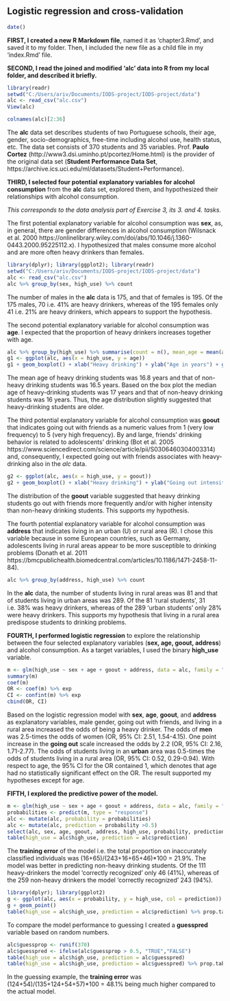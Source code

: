 
## Logistic regression and cross-validation

```r
date()
```
**FIRST, I created a new R Markdown file**, named it as 'chapter3.Rmd', and saved it to my folder. Then, I included the new file as a child file in my 'index.Rmd' file.

**SECOND, I read the joined and modified 'alc' data into R from my local folder, and described it briefly.**

```r
library(readr)
setwd("C:/Users/ariv/Documents/IODS-project/IODS-project/data")
alc <- read_csv("alc.csv")
View(alc)
```
```r
colnames(alc)[2:36]
```

The **alc** data set describes students of two Portuguese schools, their age, gender, socio-demographics, free-time including alcohol use, health status, etc. The data set consists of 370 students and 35 variables. Prof. **Paulo Cortez** (http://www3.dsi.uminho.pt/pcortez/Home.html) is the provider of the original data set (**Student Performance Data Set**, https://archive.ics.uci.edu/ml/datasets/Student+Performance).

**THIRD, I selected four potential explanatory variables for alcohol consumption** from the **alc** data set, explored them, and hypothesized their relationships with alcohol consumption.

*This corresponds to the data analysis part of Exercise 3, its 3. and 4. tasks.*

The first potential explanatory variable for alcohol consumption was **sex**, as, in general, there are gender differences in alcohol consumption (Wilsnack et al. 2000 https://onlinelibrary.wiley.com/doi/abs/10.1046/j.1360-0443.2000.95225112.x). I hypothesized that males consume more alcohol and are more often heavy drinkers than females.

```r
library(dplyr); library(ggplot2); library(readr)
setwd("C:/Users/ariv/Documents/IODS-project/IODS-project/data")
alc <- read_csv("alc.csv")
alc %>% group_by(sex, high_use) %>% count
```

The number of males in the **alc** data is 175, and that of females is 195. Of the 175 males, 70 i.e. 41% are heavy drinkers, whereas of the 195 females only 41 i.e. 21% are heavy drinkers, which appears to support the hypothesis.

The second potential explanatory variable for alcohol consumption was **age**. I expected that the proportion of heavy drinkers increases together with age.

```r
alc %>% group_by(high_use) %>% summarise(count = n(), mean_age = mean(age))
g1 <- ggplot(alc, aes(x = high_use, y = age))
g1 + geom_boxplot() + xlab("Heavy drinking") + ylab("Age in years") + ggtitle("Heavy and non-heavy drinking students by age")
```

The mean age of heavy drinking students was 16.8 years and that of non-heavy drinking students was 16.5 years. Based on the box plot the median age of heavy-drinking students was 17 years and that of non-heavy drinking students was 16 years. Thus, the age distribution slightly suggested that heavy-drinking students are older.

The third potential explanatory variable for alcohol consumption was **goout** that indicates going out with friends as a numeric values from 1 (very low frequency) to 5 (very high frequency). By and large, friends' drinking behavior is related to adolescents' drinking (Bot et al. 2005 https://www.sciencedirect.com/science/article/pii/S0306460304003314) and, consequently, I expected going out with friends associates with heavy-drinking also in the *alc* data.

```r
g2 <- ggplot(alc, aes(x = high_use, y = goout))
g2 + geom_boxplot() + xlab("Heavy drinking") + ylab("Going out intensity") + ggtitle("Heavy and non-heavy drinking students by going out with friends")
```

The distribution of the **goout** variable suggested that heavy drinking students go out with friends more frequently and/or with higher intensity than non-heavy drinking students. This supports my hypothesis.

The fourth potential explanatory variable for alcohol consumption was **address** that indicates living in an urban (U) or rural area (R). I chose this variable because in some European countries, such as Germany, adolescents living in rural areas appear to be more susceptible to drinking problems (Donath et al. 2011 https://bmcpublichealth.biomedcentral.com/articles/10.1186/1471-2458-11-84).

```r
alc %>% group_by(address, high_use) %>% count
```

In the **alc** data, the number of students living in rural areas was 81 and that of students living in urban areas was 289. Of the 81 'rural students', 31 i.e. 38% was heavy drinkers, whereas of the 289 'urban students' only 28% were heavy drinkers. This supports my hypothesis that living in a rural area predispose students to drinking problems.

**FOURTH, I performed logistic regression** to explore the relationship between the four selected explanatory variables (**sex, age, goout, address**) and alcohol consumption. As a target variables, I used the binary **high_use** variable.

```r
m <- glm(high_use ~ sex + age + goout + address, data = alc, family = "binomial")
summary(m)
coef(m)
OR <- coef(m) %>% exp
CI <- confint(m) %>% exp
cbind(OR, CI)
```

Based on the logistic regression model with **sex**, **age**, **goout**, and **address** as explanatory variables, male gender, going out with friends, and living in a rural area increased the odds of being a heavy drinker. The odds of **men** was 2.5-times the odds of women (OR, 95% CI: 2.51, 1.54-4.15). One point increase in the **going out** scale increased the odds by 2.2 (OR, 95% CI: 2.16, 1.71-2.77). The odds of students living in an **urban** area was 0.5-times the odds of students living in a rural area (OR, 95% CI: 0.52, 0.29-0.94). With respect to age, the 95% CI for the OR contained 1, which denotes that age had no statistically significant effect on the OR. The result supported my hypotheses except for age.

**FIFTH, I explored the predictive power of the model.**

```r
m <- glm(high_use ~ sex + age + goout + address, data = alc, family = "binomial")
probabilities <- predict(m, type = "response")
alc <- mutate(alc, probability = probabilities)
alc <- mutate(alc, prediction = probability >0.5)
select(alc, sex, age, goout, address, high_use, probability, prediction) %>% tail(10)
table(high_use = alc$high_use, prediction = alc$prediction)
```

The **training error** of the model i.e. the total proportion on inaccurately classified individuals was (16+65)/(243+16+65+46)*100 = 21.9%. The model was better in predicting non-heavy drinking students. Of the 111 heavy-drinkers the model 'correctly recognized' only 46 (41%), whereas of the 259 non-heavy drinkers the model 'correctly recognized' 243 (94%).

```r
library(dplyr); library(ggplot2)
g <- ggplot(alc, aes(x = probability, y = high_use, col = prediction))
g + geom_point()
table(high_use = alc$high_use, prediction = alc$prediction) %>% prop.table %>% addmargins
```

To compare the model performance to guessing I created a **guesspred** variable based on random numbers.

```r
alc$guessprop <- runif(370)
alc$guesspred <- ifelse(alc$guessprop > 0.5, "TRUE","FALSE")
table(high_use = alc$high_use, prediction = alc$guesspred)
table(high_use = alc$high_use, prediction = alc$guesspred) %>% prop.table %>% addmargins
```

In the guessing example, the **training error** was (124+54)/(135+124+54+57)*100 = 48.1% being much higher compared to the actual model.